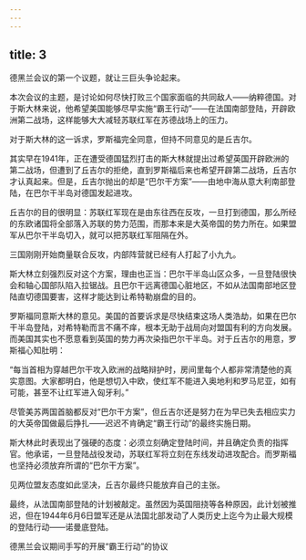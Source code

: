 ```yaml
---
---
---
```

title: 3
---



德黑兰会议的第一个议题，就让三巨头争论起来。

本次会议的主题，是讨论如何尽快打败三个国家面临的共同敌人——纳粹德国。对于斯大林来说，他希望美国能够尽早实施“霸王行动”——在法国南部登陆，开辟欧洲第二战场，这样能够大大减轻苏联红军在苏德战场上的压力。

对于斯大林的这一诉求，罗斯福完全同意，但持不同意见的是丘吉尔。

其实早在1941年，正在遭受德国猛烈打击的斯大林就提出过希望英国开辟欧洲的第二战场，但遭到了丘吉尔的拒绝，直到罗斯福后来也希望开辟第二战场，丘吉尔才认真起来。但是，丘吉尔抛出的却是“巴尔干方案”——由地中海从意大利南部登陆，在巴尔干半岛对德国发起进攻。

丘吉尔的目的很明显：苏联红军现在是由东往西在反攻，一旦打到德国，那么所经的东欧诸国将全部落入苏联的势力范围，而那本来是大英帝国的势力所在。如果盟军从巴尔干半岛切入，就可以把苏联红军阻隔在外。

三国刚刚开始商量联合反攻，内部阵营就已经有人打起了小九九。

斯大林立刻强烈反对这个方案，理由也正当：巴尔干半岛山区众多，一旦登陆很快会和轴心国部队陷入拉锯战。且巴尔干远离德国心脏地区，不如从法国南部地区登陆直切德国要害，这样才能达到让希特勒崩盘的目的。

罗斯福同意斯大林的意见。美国的首要诉求是尽快结束这场人类浩劫，如果在巴尔干半岛登陆，对希特勒而言不痛不痒，根本无助于战局向对盟国有利的方向发展。而美国其实也不愿意看到英国的势力再次染指巴尔干半岛。对于丘吉尔的用意，罗斯福心知肚明：

“每当首相为穿越巴尔干攻入欧洲的战略辩护时，房间里每个人都非常清楚他的真实意图。大家都明白，他是想切入中欧，使红军不能进入奥地利和罗马尼亚，如有可能，甚至不让红军进入匈牙利。”

尽管美苏两国首脑都反对“巴尔干方案”，但丘吉尔还是努力在为早已失去相应实力的大英帝国做最后挣扎——迟迟不肯确定“霸王行动”的最终实施日期。

斯大林此时表现出了强硬的态度：必须立刻确定登陆时间，并且确定负责的指挥官。他承诺，一旦登陆战役发动，苏联红军将立刻在东线发动进攻配合。而罗斯福也坚持必须放弃所谓的“巴尔干方案”。

见两位盟友态度如此坚决，丘吉尔最终只能放弃自己的主张。

最终，从法国南部登陆的计划被敲定。虽然因为英国阻挠等各种原因，此计划被推迟，但在1944年6月6日盟军还是从法国北部发动了人类历史上迄今为止最大规模的登陆行动——诺曼底登陆。

德黑兰会议期间手写的开展“霸王行动”的协议